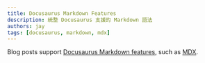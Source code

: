 ```yaml
---
title: Docusaurus Markdown Features
description: 統整 Docusaurus 支援的 Markdown 語法
authors: jay
tags: [docusaurus, markdown, mdx]
---
```


Blog posts support [Docusaurus Markdown features](https://docusaurus.io/docs/markdown-features), such as [MDX](https://mdxjs.com/).
